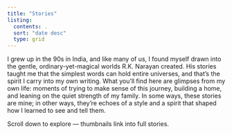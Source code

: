 ```yaml
---
title: "Stories"
listing:
  contents: .
  sort: "date desc"
  type: grid
---
```


I grew up in the 90s in India, and like many of us, I found myself drawn into the gentle, ordinary-yet-magical worlds R.K. Narayan created. His stories taught me that the simplest words can hold entire universes, and that’s the spirit I carry into my own writing. What you’ll find here are glimpses from my own life: moments of trying to make sense of this journey, building a home, and leaning on the quiet strength of my family. In some ways, these stories are mine; in other ways, they’re echoes of a style and a spirit that shaped how I learned to see and tell them.

Scroll down to explore — thumbnails link into full stories. 
